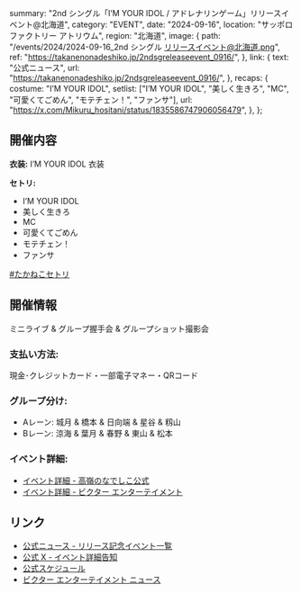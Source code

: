   summary: "2nd シングル「I’M YOUR IDOL / アドレナリンゲーム」リリースイベント@北海道",
  category: "EVENT",
  date: "2024-09-16",
  location: "サッポロファクトリー アトリウム",
  region: "北海道",
  image: {
    path: "/events/2024/2024-09-16_2nd シングル リリースイベント@北海道.png",
    ref: "https://takanenonadeshiko.jp/2ndsgreleaseevent_0916/",
  },
  link: {
    text: "公式ニュース",
    url: "https://takanenonadeshiko.jp/2ndsgreleaseevent_0916/",
  },
  recaps: {
    costume: "I’M YOUR IDOL",
    setlist: ["I’M YOUR IDOL", "美しく生きろ", "MC", "可愛くてごめん", "モテチェン！", "ファンサ"],
    url: "https://x.com/Mikuru_hositani/status/1835586747906056479",
  },
};

## 開催内容

**衣装:** I’M YOUR IDOL 衣装

**セトリ:**

- I’M YOUR IDOL
- 美しく生きろ
- MC
- 可愛くてごめん
- モテチェン！
- ファンサ

[#たかねこセトリ](https://x.com/Mikuru_hositani/status/1835586747906056479)

## 開催情報

ミニライブ & グループ握手会 & グループショット撮影会

### 支払い方法:

現金･クレジットカード・一部電子マネー・QRコード

### グループ分け:

- Aレーン: 城月 & 橋本 & 日向端 & 星谷 & 籾山
- Bレーン: 涼海 & 葉月 & 春野 & 東山 & 松本

### イベント詳細:

- [イベント詳細 - 高嶺のなでしこ公式](https://takanenonadeshiko.jp/2ndsgreleaseevent_0916/)
- [イベント詳細 - ビクター エンターテイメント](https://www.jvcmusic.co.jp/-/News/A028511/19.html)

## リンク

- [公式ニュース - リリース記念イベント一覧](https://takanenonadeshiko.jp/2ndsgreleaseevent_all/)
- [公式 X - イベント詳細告知]()
- [公式スケジュール](https://takanenonadeshiko.jp/events/event/2ndシングル「タイトル未定」リリースイベント/)
- [ビクター エンターテイメント ニュース](https://www.jvcmusic.co.jp/-/News/A028511/16.html)
